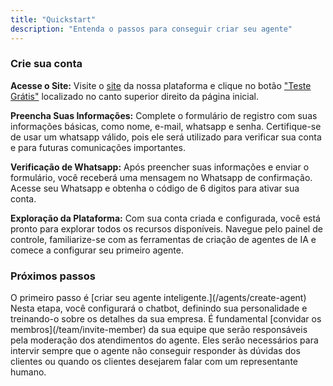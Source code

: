 ```yaml
---
title: "Quickstart"
description: "Entenda o passos para conseguir criar seu agente"
---
```


### Crie sua conta

<b>Acesse o Site:</b> Visite o [site](https://www.gptmaker.ai/) da nossa plataforma
e clique no botão ["Teste Grátis"](https://app.gptmaker.ai/register) localizado no
canto superior direito da página inicial.

<b>Preencha Suas Informações:</b> Complete o formulário de registro com suas informações
básicas, como nome, e-mail, whatsapp e senha. Certifique-se de usar um whatsapp válido,
pois ele será utilizado para verificar sua conta e para futuras comunicações importantes.

<b>Verificação de Whatsapp:</b> Após preencher suas informações e enviar o formulário,
você receberá uma mensagem no Whatsapp de confirmação. Acesse seu Whatsapp e obtenha
o código de 6 digitos para ativar sua conta.

<b>Exploração da Plataforma:</b> Com sua conta criada e configurada, você está pronto
para explorar todos os recursos disponíveis. Navegue pelo painel de controle, familiarize-se
com as ferramentas de criação de agentes de IA e comece a configurar seu primeiro
agente.

### Próximos passos

<AccordionGroup>

<Accordion icon="robot" title="Crie seu primeiro agente">
  O primeiro passo é [criar seu agente inteligente.](/agents/create-agent) Nesta
  etapa, você configurará o chatbot, definindo sua personalidade e treinando-o
  sobre os detalhes da sua empresa.
</Accordion>
<Accordion icon="user" title="Convide sua equipe humana">
  É fundamental [convidar os membros](/team/invite-member) da sua equipe que
  serão responsáveis pela moderação dos atendimentos do agente. Eles serão
  necessários para intervir sempre que o agente não conseguir responder às
  dúvidas dos clientes ou quando os clientes desejarem falar com um
  representante humano.
</Accordion>

</AccordionGroup>
